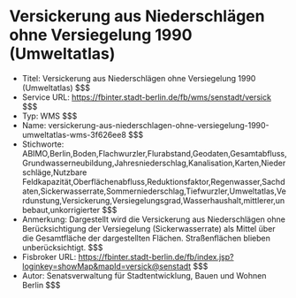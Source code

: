 # Versickerung aus Niederschlägen ohne Versiegelung 1990 (Umweltatlas)
- Titel: Versickerung aus Niederschlägen ohne Versiegelung 1990 (Umweltatlas) $$$
- Service URL: https://fbinter.stadt-berlin.de/fb/wms/senstadt/versick $$$
- Typ: WMS $$$
- Name: versickerung-aus-niederschlagen-ohne-versiegelung-1990-umweltatlas-wms-3f626ee8 $$$
- Stichworte: ABIMO,Berlin,Boden,Flachwurzler,Flurabstand,Geodaten,Gesamtabfluss,Grundwasserneubildung,Jahresniederschlag,Kanalisation,Karten,Niederschläge,Nutzbare Feldkapazität,Oberflächenabfluss,Reduktionsfaktor,Regenwasser,Sachdaten,Sickerwasserrate,Sommerniederschlag,Tiefwurzler,Umweltatlas,Verdunstung,Versickerung,Versiegelungsgrad,Wasserhaushalt,mittlerer,unbebaut,unkorrigierter $$$
- Anmerkung: Dargestellt wird die Versickerung aus Niederschlägen ohne Berücksichtigung der Versiegelung (Sickerwasserrate) als Mittel über die Gesamtfläche der dargestellten Flächen. Straßenflächen blieben unberücksichtigt. $$$
- Fisbroker URL: https://fbinter.stadt-berlin.de/fb/index.jsp?loginkey=showMap&mapId=versick@senstadt $$$
- Autor: Senatsverwaltung für Stadtentwicklung, Bauen und Wohnen Berlin $$$

